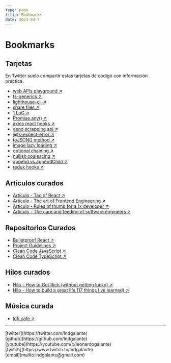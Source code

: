 ```yaml
---
type: page
title: Bookmarks
date: 2021-04-7
---
```


# Bookmarks

## Tarjetas

En Twitter suelo compartir estas tarjetas de código con información práctica.

- [web APIs playground ↗ ](https://twitter.com/lndgalante/status/1459196777291296773)
- [ts-generics ↗ ](https://twitter.com/lndgalante/status/1415396210836443136)
- [lighthouse-cli ↗ ](https://twitter.com/lndgalante/status/1399372005921767424)
- [share files ↗ ](https://twitter.com/lndgalante/status/1397576166538686466)
- [1 LoC ↗ ](https://twitter.com/lndgalante/status/1391782613585596416)
- [Promise.any() ↗ ](https://twitter.com/lndgalante/status/1386713959110168581)
- [axios react hooks ↗ ](https://twitter.com/lndgalante/status/1385266626149421056)
- [deno scrapping api ↗ ](https://twitter.com/lndgalante/status/1380555475075411973)
- [@ts-expect-error ↗ ](https://twitter.com/lndgalante/status/1377972650992107520)
- [toJSON() method ↗ ](https://twitter.com/lndgalante/status/1375473023894102018)
- [image lazy loading ↗ ](https://twitter.com/lndgalante/status/1370039387069759491)
- [optional chaining ↗ ](https://twitter.com/lndgalante/status/1367864046888902659)
- [nullish coalescing ↗ ](https://twitter.com/lndgalante/status/1367138430640156683)
- [append vs appendChild ↗ ](https://twitter.com/lndgalante/status/1365349762522902530)
- [redux hooks ↗ ](https://twitter.com/lndgalante/status/1365055894875222016)

## Artículos curados

- [Artículo - Tao of React ↗ ](https://alexkondov.com/tao-of-react)
- [Artículo - The art of Frontend Engineering ↗ ](https://www.narative.co/articles/the-art-of-frontend-engineering)
- [Artículo - Rules of thumb for a 1x developer ↗ ](https://muldoon.cloud/programming/2020/04/17/programming-rules-thumb.html)
- [Artículo - The care and feeding of software engineers ↗ ](https://humanwhocodes.com/blog/2012/06/12/the-care-and-feeding-of-software-engineers-or-why-engineers-are-grumpy)

## Repositorios Curados

- [Bulletproof React ↗ ](https://github.com/alan2207/bulletproof-react)
- [Project Guidelines ↗ ](https://github.com/elsewhencode/project-guidelines)
- [Clean Code JavaScript ↗ ](https://github.com/ryanmcdermott/clean-code-javascript)
- [Clean Code TypeScript ↗ ](https://github.com/labs42io/clean-code-typescript)

## Hilos curados

- [Hilo - How to Get Rich (without getting lucky) ↗ ](https://twitter.com/naval/status/1002103360646823936)
- [Hilo - How to build a great life (17 things I’ve learned) ↗ ](https://twitter.com/Camp4/status/1402689150353129472)

## Música curada

- [lofi.cafe ↗ ](https://lofi.cafe)

---

<div>
  [twitter](https://twitter.com/lndgalante)
  <br />
  [github](https://github.com/lndgalante)
  <br />
  [youtube](https://youtube.com/c/leonardogalante)
  <br />
  [twitch](https://www.twitch.tv/lndgalante)
  <br />
  [email](mailto:lndgalante@gmail.com)
</div>
